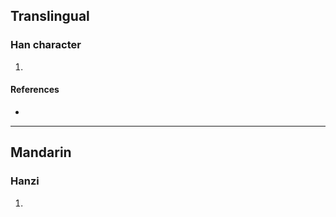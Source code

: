 {{character info/new}}
==Translingual==

===Han character===
{{Han char|rn=96|rad=玉|as=09|sn=13|four=|canj=ABMGI|ids=⿱明玉}}

# {{defn|Han|sort=玉09}}

====References====
* {{Han ref|kx=0734.140|dkj=21053|hdz=21125.010|uh=741E|ud=29726}}

----

==Mandarin==

===Hanzi===
{{cmn-hanzi|pin=[[shèng]] ([[sheng4]])|wg=sheng<sup>4</sup>}}

# {{defn|lang=cmn|sort=玉09}}